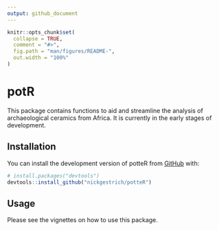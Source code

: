 ```yaml
---
output: github_document
---
```


<!-- README.md is generated from README.Rmd. Please edit that file -->

```r
knitr::opts_chunk$set(
  collapse = TRUE,
  comment = "#>",
  fig.path = "man/figures/README-",
  out.width = "100%"
)
```

# potR

<!-- badges: start -->
<!-- badges: end -->

This package contains functions to aid and streamline the analysis of archaeological ceramics from Africa. It is currently in the early stages of development.

## Installation

You can install the development version of potteR from [GitHub](https://github.com/) with:

``` r
# install.packages("devtools")
devtools::install_github("nickgestrich/potteR")
```

## Usage

Please see the vignettes on how to use this package.
